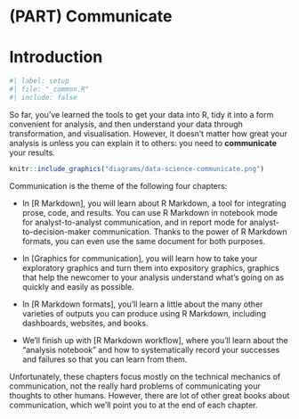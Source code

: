 # (PART) Communicate {.unnumbered}

# Introduction {#communicate-intro .unnumbered}

```r
#| label: setup
#| file: "_common.R"
#| include: false
```

So far, you've learned the tools to get your data into R, tidy it into a form convenient for analysis, and then understand your data through transformation, and visualisation.
However, it doesn't matter how great your analysis is unless you can explain it to others: you need to **communicate** your results.

```r
knitr::include_graphics("diagrams/data-science-communicate.png")
```

Communication is the theme of the following four chapters:

-   In \[R Markdown\], you will learn about R Markdown, a tool for integrating prose, code, and results.
    You can use R Markdown in notebook mode for analyst-to-analyst communication, and in report mode for analyst-to-decision-maker communication.
    Thanks to the power of R Markdown formats, you can even use the same document for both purposes.

-   In \[Graphics for communication\], you will learn how to take your exploratory graphics and turn them into expository graphics, graphics that help the newcomer to your analysis understand what's going on as quickly and easily as possible.

-   In \[R Markdown formats\], you'll learn a little about the many other varieties of outputs you can produce using R Markdown, including dashboards, websites, and books.

-   We'll finish up with \[R Markdown workflow\], where you'll learn about the "analysis notebook" and how to systematically record your successes and failures so that you can learn from them.

Unfortunately, these chapters focus mostly on the technical mechanics of communication, not the really hard problems of communicating your thoughts to other humans.
However, there are lot of other great books about communication, which we'll point you to at the end of each chapter.
